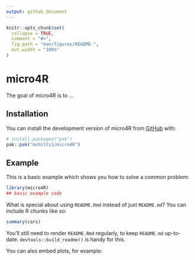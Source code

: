 ```yaml
---
output: github_document
---
```


<!-- README.md is generated from README.Rmd. Please edit that file -->

```r
knitr::opts_chunk$set(
  collapse = TRUE,
  comment = "#>",
  fig.path = "man/figures/README-",
  out.width = "100%"
)
```

# micro4R

<!-- badges: start -->
<!-- badges: end -->

The goal of micro4R is to ...

## Installation

You can install the development version of micro4R from [GitHub](https://github.com/) with:

``` r
# install.packages("pak")
pak::pak("mshilts1/micro4R")
```

## Example

This is a basic example which shows you how to solve a common problem:

```r
library(micro4R)
## basic example code
```

What is special about using `README.Rmd` instead of just `README.md`? You can include R chunks like so:

```r
summary(cars)
```

You'll still need to render `README.Rmd` regularly, to keep `README.md` up-to-date. `devtools::build_readme()` is handy for this.

You can also embed plots, for example:

